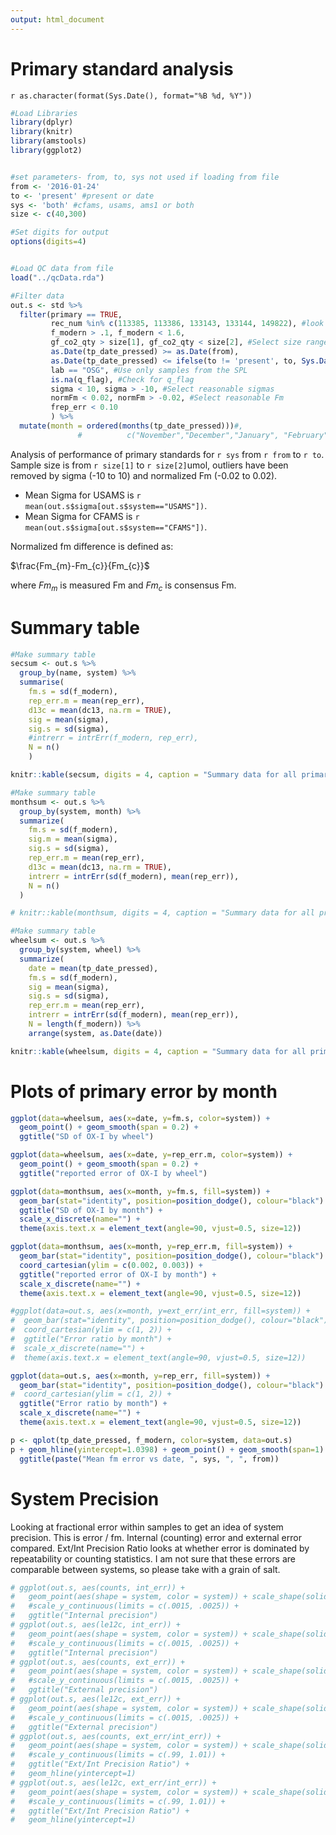 ```yaml
---
output: html_document
---
```

Primary standard analysis
========================================================

`r as.character(format(Sys.Date(), format="%B %d, %Y"))`





```r

#Load Libraries
library(dplyr)
library(knitr)
library(amstools)
library(ggplot2)


#set parameters- from, to, sys not used if loading from file
from <- '2016-01-24'
to <- 'present' #present or date
sys <- 'both' #cfams, usams, ams1 or both
size <- c(40,300)

#Set digits for output
options(digits=4)


#Load QC data from file
load("../qcData.rda")

#Filter data
out.s <- std %>% 
  filter(primary == TRUE,
         rec_num %in% c(113385, 113386, 133143, 133144, 149822), #look at normalizing ox-I
         f_modern > .1, f_modern < 1.6,
         gf_co2_qty > size[1], gf_co2_qty < size[2], #Select size range
         as.Date(tp_date_pressed) >= as.Date(from),
         as.Date(tp_date_pressed) <= ifelse(to != 'present', to, Sys.Date()),
         lab == "OSG", #Use only samples from the SPL
         is.na(q_flag), #Check for q_flag
         sigma < 10, sigma > -10, #Select reasonable sigmas
         normFm < 0.02, normFm > -0.02, #Select reasonable Fm
         frep_err < 0.10
         ) %>%
  mutate(month = ordered(months(tp_date_pressed)))#, 
               #          c("November","December","January", "February", "March", "April", "May", "June", "July", "August","September","October")))

```

Analysis of performance of primary standards for `r sys` from `r from` to `r to`. Sample size is from `r size[1]` to `r size[2]`umol, outliers have been removed by sigma (-10 to 10) and normalized Fm (-0.02 to 0.02).

* Mean Sigma for USAMS is `r mean(out.s$sigma[out.s$system=="USAMS"])`.
* Mean Sigma for CFAMS is `r mean(out.s$sigma[out.s$system=="CFAMS"])`.

Normalized fm difference is defined as:

$\frac{Fm_{m}-Fm_{c}}{Fm_{c}}$

where $Fm_{m}$ is measured Fm and $Fm_{c}$ is consensus Fm.


# Summary table


```r

#Make summary table
secsum <- out.s %>% 
  group_by(name, system) %>%
  summarise(
    fm.s = sd(f_modern),
    rep_err.m = mean(rep_err),
    d13c = mean(dc13, na.rm = TRUE),
    sig = mean(sigma),
    sig.s = sd(sigma),
    #intrerr = intrErr(f_modern, rep_err),
    N = n()
    )

knitr::kable(secsum, digits = 4, caption = "Summary data for all primaries")

#Make summary table
monthsum <- out.s %>%
  group_by(system, month) %>%
  summarize(
    fm.s = sd(f_modern),
    sig.m = mean(sigma),
    sig.s = sd(sigma),
    rep_err.m = mean(rep_err),
    d13c = mean(dc13, na.rm = TRUE),
    intrerr = intrErr(sd(f_modern), mean(rep_err)),
    N = n()
  )

# knitr::kable(monthsum, digits = 4, caption = "Summary data for all primaries by month")

#Make summary table
wheelsum <- out.s %>% 
  group_by(system, wheel) %>%
  summarize(
    date = mean(tp_date_pressed),
    fm.s = sd(f_modern),
    sig = mean(sigma),
    sig.s = sd(sigma),
    rep_err.m = mean(rep_err),
    intrerr = intrErr(sd(f_modern), mean(rep_err)),
    N = length(f_modern)) %>%
    arrange(system, as.Date(date))

knitr::kable(wheelsum, digits = 4, caption = "Summary data for all primaries by wheel")


```

# Plots of primary error by month

``` r
ggplot(data=wheelsum, aes(x=date, y=fm.s, color=system)) + 
  geom_point() + geom_smooth(span = 0.2) +
  ggtitle("SD of OX-I by wheel")

ggplot(data=wheelsum, aes(x=date, y=rep_err.m, color=system)) + 
  geom_point() + geom_smooth(span = 0.2) +
  ggtitle("reported error of OX-I by wheel")

ggplot(data=monthsum, aes(x=month, y=fm.s, fill=system)) + 
  geom_bar(stat="identity", position=position_dodge(), colour="black") + 
  ggtitle("SD of OX-I by month") + 
  scale_x_discrete(name="") +
  theme(axis.text.x = element_text(angle=90, vjust=0.5, size=12))

ggplot(data=monthsum, aes(x=month, y=rep_err.m, fill=system)) + 
  geom_bar(stat="identity", position=position_dodge(), colour="black") +
  coord_cartesian(ylim = c(0.002, 0.003)) +
  ggtitle("reported error of OX-I by month") + 
  scale_x_discrete(name="") +
  theme(axis.text.x = element_text(angle=90, vjust=0.5, size=12))

#ggplot(data=out.s, aes(x=month, y=ext_err/int_err, fill=system)) + 
#  geom_bar(stat="identity", position=position_dodge(), colour="black") + 
#  coord_cartesian(ylim = c(1, 2)) +
#  ggtitle("Error ratio by month") + 
#  scale_x_discrete(name="") +
#  theme(axis.text.x = element_text(angle=90, vjust=0.5, size=12))

ggplot(data=out.s, aes(x=month, y=rep_err, fill=system)) + 
  geom_bar(stat="identity", position=position_dodge(), colour="black") + 
#  coord_cartesian(ylim = c(1, 2)) +
  ggtitle("Error ratio by month") + 
  scale_x_discrete(name="") +
  theme(axis.text.x = element_text(angle=90, vjust=0.5, size=12))

p <- qplot(tp_date_pressed, f_modern, color=system, data=out.s)
p + geom_hline(yintercept=1.0398) + geom_point() + geom_smooth(span=1) + 
  ggtitle(paste("Mean fm error vs date, ", sys, ", ", from))
```

# System Precision

Looking at fractional error within samples to get an idea of system precision. This is error / fm. Internal (counting) error and external error compared. Ext/Int Precision Ratio looks at whether error is dominated by repeatability or counting statistics. I am not sure that these errors are comparable between systems, so please take with a grain of salt.

```r

# ggplot(out.s, aes(counts, int_err)) +
#   geom_point(aes(shape = system, color = system)) + scale_shape(solid = FALSE) +
#   #scale_y_continuous(limits = c(.0015, .0025)) + 
#   ggtitle("Internal precision") 
# ggplot(out.s, aes(le12c, int_err)) +
#   geom_point(aes(shape = system, color = system)) + scale_shape(solid = FALSE) +
#   #scale_y_continuous(limits = c(.0015, .0025)) + 
#   ggtitle("Internal precision") 
# ggplot(out.s, aes(counts, ext_err)) +
#   geom_point(aes(shape = system, color = system)) + scale_shape(solid = FALSE) +
#   #scale_y_continuous(limits = c(.0015, .0025)) + 
#   ggtitle("External precision") 
# ggplot(out.s, aes(le12c, ext_err)) +
#   geom_point(aes(shape = system, color = system)) + scale_shape(solid = FALSE) +
#   #scale_y_continuous(limits = c(.0015, .0025)) + 
#   ggtitle("External precision") 
# ggplot(out.s, aes(counts, ext_err/int_err)) +
#   geom_point(aes(shape = system, color = system)) + scale_shape(solid = FALSE) +
#   #scale_y_continuous(limits = c(.99, 1.01)) + 
#   ggtitle("Ext/Int Precision Ratio") +
#   geom_hline(yintercept=1) 
# ggplot(out.s, aes(le12c, ext_err/int_err)) +
#   geom_point(aes(shape = system, color = system)) + scale_shape(solid = FALSE) +
#   #scale_y_continuous(limits = c(.99, 1.01)) + 
#   ggtitle("Ext/Int Precision Ratio") +
#   geom_hline(yintercept=1) 
```

